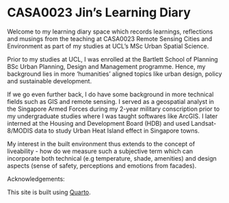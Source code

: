 # CASA0023 Jin's Learning Diary {.unnumbered}

Welcome to my learning diary space which records learnings, reflections and musings from the teaching at CASA0023 Remote Sensing Cities and Environment as part of my studies at UCL's MSc Urban Spatial Science.

Prior to my studies at UCL, I was enrolled at the Bartlett School of Planning BSc Urban Planning, Design and Management programme. Hence, my background lies in more 'humanities' aligned topics like urban design, policy and sustainable development.

If we go even further back, I do have some background in more technical fields such as GIS and remote sensing. I served as a geospatial analyst in the Singapore Armed Forces during my 2-year military conscription prior to my undergraduate studies where I was taught softwares like ArcGIS. I later interned at the Housing and Development Board (HDB) and used Landsat-8/MODIS data to study Urban Heat Island effect in Singapore towns.

My interest in the built environment thus extends to the concept of liveability - how do we measure such a subjective term which can incorporate both technical (e.g temperature, shade, amenities) and design aspects (sense of safety, perceptions and emotions from facades).

Acknowledgements:

This site is built using [Quarto](https://quarto.org/).
